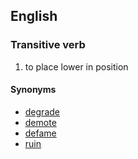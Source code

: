 ==English==
===Transitive verb===
#to place lower in position

====Synonyms====
*[[degrade]]
*[[demote]]
*[[defame]]
*[[ruin]]